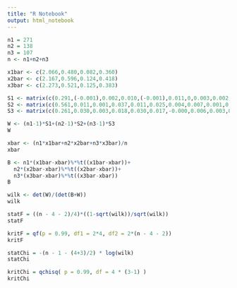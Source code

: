 ---
title: "R Notebook"
output: html_notebook
---


```{r}
n1 = 271
n2 = 138
n3 = 107
n <- n1+n2+n3

x1bar <- c(2.066,0.480,0.082,0.360)
x2bar <- c(2.167,0.596,0.124,0.418)
x3bar <- c(2.273,0.521,0.125,0.383)

S1 <- matrix(c(0.291,(-0.001),0.002,0.010,(-0.001),0.011,0,0.003,0.002,0,0.001,0,0.010,0.003,0,0.010),ncol=4)
S2 <- matrix(c(0.561,0.011,0.001,0.037,0.011,0.025,0.004,0.007,0.001,0.004,0.005,0.002,0.037,0.007,0.002,0.019),ncol=4)
S3 <- matrix(c(0.261,0.030,0.003,0.018,0.030,0.017,-0.000,0.006,0.003,0,0.004,0.001,0.018,0.006,0.001,0.013),ncol=4)
```
```{r}
W <- (n1-1)*S1+(n2-1)*S2+(n3-1)*S3
W
```
```{r}
xbar <- (n1*x1bar+n2*x2bar+n3*x3bar)/n
xbar
```
```{r}
B <- n1*(x1bar-xbar)%*%t((x1bar-xbar))+
  n2*(x2bar-xbar)%*%t((x2bar-xbar))+
  n3*(x3bar-xbar)%*%t((x3bar-xbar))
B
```

```{r}
wilk <- det(W)/(det(B+W))
wilk
```
```{r}
statF = ((n - 4 - 2)/4)*((1-sqrt(wilk))/sqrt(wilk))
statF 
```

```{r}
kritF = qf(p = 0.99, df1 = 2*4, df2 = 2*(n - 4 - 2))
kritF
```

```{r}
statChi = -(n - 1 - (4+3)/2) * log(wilk)
statChi
```
```{r}
kritChi = qchisq( p = 0.99, df = 4 * (3-1) )
kritChi
```






